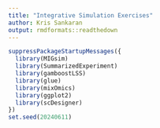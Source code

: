 ```yaml
---
title: "Integrative Simulation Exercises"
author: Kris Sankaran
output: rmdformats::readthedown
---
```


```r
suppressPackageStartupMessages({
  library(MIGsim)
  library(SummarizedExperiment)
  library(gamboostLSS)
  library(glue)
  library(mixOmics)
  library(ggplot2)
  library(scDesigner)
})
set.seed(20240611)
```
